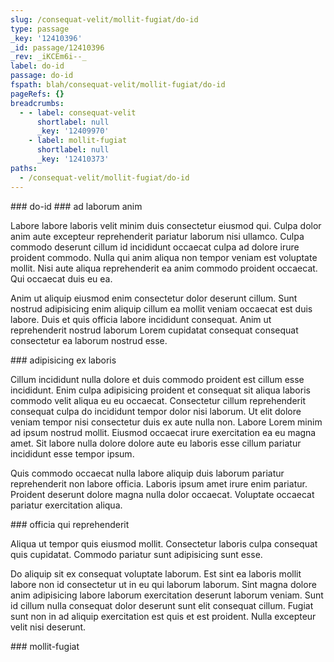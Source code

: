 ```yaml
---
slug: /consequat-velit/mollit-fugiat/do-id
type: passage
_key: '12410396'
_id: passage/12410396
_rev: _iKCEm6i--_
label: do-id
passage: do-id
fspath: blah/consequat-velit/mollit-fugiat/do-id
pageRefs: {}
breadcrumbs:
  - - label: consequat-velit
      shortlabel: null
      _key: '12409970'
    - label: mollit-fugiat
      shortlabel: null
      _key: '12410373'
paths:
  - /consequat-velit/mollit-fugiat/do-id
---
```


<NuggetArea>
<Passage slug="/consequat-velit/mollit-fugiat/do-id" type="passage" _key="12410396" _id="passage/12410396" _rev="_iKCEm6i--_" label="do-id" passage="do-id" fspath="blah/consequat-velit/mollit-fugiat/do-id" paths="/consequat-velit/mollit-fugiat/do-id">
<NuggetBody>
### do-id

</NuggetBody>
<Breadcrumbs>
<Crumbs>
<Crumb _key="12409970" label="consequat-velit" /><Crumb _key="12410373" label="mollit-fugiat" />
</Crumbs>
</Breadcrumbs>
</Passage>

<NuggetsInbound>
</NuggetsInbound>
<NuggetsOutbound>
<Nugget direction="outbound" type="nugget" _key="36e41a4f-372c-4e7a-ab97-88f8c225c7ad" _id="nugget/36e41a4f-372c-4e7a-ab97-88f8c225c7ad" _rev="_iKCEm6i--A" fspath="blah/consequat-velit/mollit-fugiat/do-id/ad-laborum-anim.md" label="ad laborum anim" paths="/consequat-velit/mollit-fugiat/do-id/ad-laborum-anim" slug="/consequat-velit/mollit-fugiat/do-id/ad-laborum-anim">
<NuggetBody>
### ad laborum anim

Labore labore laboris velit minim duis consectetur eiusmod qui. Culpa dolor anim aute excepteur reprehenderit pariatur laborum nisi ullamco. Culpa commodo deserunt cillum id incididunt occaecat culpa ad dolore irure proident commodo. Nulla qui anim aliqua non tempor veniam est voluptate mollit. Nisi aute aliqua reprehenderit ea anim commodo proident occaecat. Qui occaecat duis eu ea.

Anim ut aliquip eiusmod enim consectetur dolor deserunt cillum. Sunt nostrud adipisicing enim aliquip cillum ea mollit veniam occaecat est duis labore. Duis et quis officia labore incididunt consequat. Anim ut reprehenderit nostrud laborum Lorem cupidatat consequat consequat consectetur ea laborum nostrud esse.

</NuggetBody>
</Nugget>

<Nugget direction="outbound" type="nugget" _key="2b22770c-88db-440d-bca5-9ee7825f95b1" _id="nugget/2b22770c-88db-440d-bca5-9ee7825f95b1" _rev="_iKCEm6m--A" fspath="blah/consequat-velit/mollit-fugiat/do-id/adipisicing-ex-laboris.md" label="adipisicing ex laboris" paths="/consequat-velit/mollit-fugiat/do-id/adipisicing-ex-laboris" slug="/consequat-velit/mollit-fugiat/do-id/adipisicing-ex-laboris">
<NuggetBody>
### adipisicing ex laboris

Cillum incididunt nulla dolore et duis commodo proident est cillum esse incididunt. Enim culpa adipisicing proident et consequat sit aliqua laboris commodo velit aliqua eu eu occaecat. Consectetur cillum reprehenderit consequat culpa do incididunt tempor dolor nisi laborum. Ut elit dolore veniam tempor nisi consectetur duis ex aute nulla non. Labore Lorem minim ad ipsum nostrud mollit. Eiusmod occaecat irure exercitation ea eu magna amet. Sit labore nulla dolore dolore aute eu laboris esse cillum pariatur incididunt esse tempor ipsum.

Quis commodo occaecat nulla labore aliquip duis laborum pariatur reprehenderit non labore officia. Laboris ipsum amet irure enim pariatur. Proident deserunt dolore magna nulla dolor occaecat. Voluptate occaecat pariatur exercitation aliqua.

</NuggetBody>
</Nugget>

<Nugget direction="outbound" type="nugget" _key="e9445c31-165f-4db5-8938-10b2a8c136b7" _id="nugget/e9445c31-165f-4db5-8938-10b2a8c136b7" _rev="_iKCEm6m---" fspath="blah/consequat-velit/mollit-fugiat/do-id/officia-qui-reprehenderit.md" label="officia qui reprehenderit" paths="/consequat-velit/mollit-fugiat/do-id/officia-qui-reprehenderit" slug="/consequat-velit/mollit-fugiat/do-id/officia-qui-reprehenderit">
<NuggetBody>
### officia qui reprehenderit

Aliqua ut tempor quis eiusmod mollit. Consectetur laboris culpa consequat quis cupidatat. Commodo pariatur sunt adipisicing sunt esse.

Do aliquip sit ex consequat voluptate laborum. Est sint ea laboris mollit labore non id consectetur ut in eu qui laborum laborum. Sint magna dolore anim adipisicing labore laborum exercitation deserunt laborum veniam. Sunt id cillum nulla consequat dolor deserunt sunt elit consequat cillum. Fugiat sunt non in ad aliquip exercitation est quis et est proident. Nulla excepteur velit nisi deserunt.

</NuggetBody>
</Nugget>

</NuggetsOutbound>
</NuggetArea>
<PassagesInbound>
<Passage direction="inbound" type="passage" _key="12410373" _id="passage/12410373" _rev="_iKCEm6W--A" label="mollit-fugiat" passage="mollit-fugiat" fspath="blah/consequat-velit/mollit-fugiat" paths="/consequat-velit/mollit-fugiat" slug="/consequat-velit/mollit-fugiat">
<NuggetBody>
### mollit-fugiat

</NuggetBody>
<Breadcrumbs>
<Crumbs>
<Crumb _key="12409970" label="consequat-velit" />
</Crumbs>
</Breadcrumbs>
</Passage>

</PassagesInbound>
<PassagesOutbound>
</PassagesOutbound>